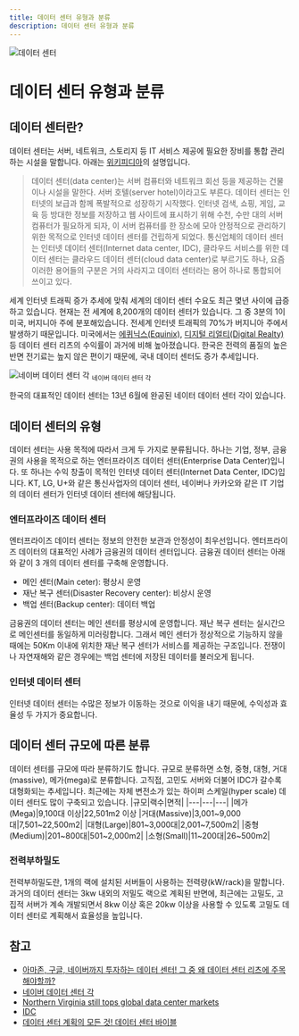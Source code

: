 ```yaml
---
title: 데이터 센터 유형과 분류
description: 데이터 센터 유형과 분류
---
```

![데이터 센터](/images/datacenter/datacenter_01.png)
# 데이터 센터 유형과 분류
## 데이터 센터란?
데이터 센터는 서버, 네트워크, 스토리지 등 IT 서비스 제공에 필요한 장비를 통합 관리하는 시설을 말합니다. 아래는 [위키피디아](https://ko.wikipedia.org/wiki/%EB%8D%B0%EC%9D%B4%ED%84%B0_%EC%84%BC%ED%84%B0)의 설명입니다.

> 데이터 센터(data center)는 서버 컴퓨터와 네트워크 회선 등을 제공하는 건물이나 시설을 말한다. 서버 호텔(server hotel)이라고도 부른다.
데이터 센터는 인터넷의 보급과 함께 폭발적으로 성장하기 시작했다. 인터넷 검색, 쇼핑, 게임, 교육 등 방대한 정보를 저장하고 웹 사이트에 표시하기 위해
수천, 수만 대의 서버 컴퓨터가 필요하게 되자, 이 서버 컴퓨터를 한 장소에 모아 안정적으로 관리하기 위한 목적으로 인터넷 데이터 센터를 건립하게 되었다.
통신업체의 데이터 센터는 인터넷 데이터 센터(Internet data center, IDC), 클라우드 서비스를 위한 데이터 센터는 클라우드 데이터 센터(cloud data center)로 부르기도 하나,
요즘 이러한 용어들의 구분은 거의 사라지고 데이터 센터라는 용어 하나로 통합되어 쓰이고 있다.

세계 인터넷 트래픽 증가 추세에 맞춰 세계의 데이터 센터 수요도 최근 몇년 사이에 급증하고 있습니다. 현재는 전 세계에 8,200개의 데이터 센터가 있습니다. 그 중 3분의 1이 미국, 버지니아 주에 분포해있습니다. 전세계 인터넷 트래픽의 70%가 버지니아 주에서 발생하기 때문입니다.
미국에서는 [에퀴닉스(Equinix)](https://www.equinix.kr/), [디지털 리얼티(Digital Realty)](https://www.digitalrealty.com/) 등 데이터 센터 리츠의 수익률이 과거에 비해 높아졌습니다.
한국은 전력의 품질의 높은 반면 전기료는 높지 않은 편이기 때문에, 국내 데이터 센터도 증가 추세입니다.

![네이버 데이터 센터 각](https://www.navercorp.com/img/ko/mobile/value/img_datacenter.png)
<sub>네이버 데이터 센터 각</sub>

한국의 대표적인 데이터 센터는 13년 6월에 완공된 네이터 데이터 센터 각이 있습니다.

## 데이터 센터의 유형
데이터 센터는 사용 목적에 따라서 크게 두 가지로 분류됩니다. 하나는 기업, 정부, 금융권의 사용을 목적으로 하는 엔터프라이즈 데이터 센터(Enterprise Data Center)입니다. 또 하나는 수익 창출이 목적인 인터넷 데이터 센터(Internet Data Center, IDC)입니다. KT, LG, U+와 같은 통신사업자의 데이터 센터, 네이버나 카카오와 같은 IT 기업의 데이터 센터가 인터넷 데이터 센터에 해당됩니다.

### 엔터프라이즈 데이터 센터
엔터프라이즈 데이터 센터는 정보의 안전한 보관과 안정성이 최우선입니다. 엔터프라이즈 데이터의 대표적인 사례가 금융권의 데이터 센터입니다. 금융권 데이터 센터는 아래와 같이 3 개의 데이터 센터를 구축해 운영합니다.

* 메인 센터(Main ceter): 평상시 운영
* 재난 복구 센터(Disaster Recovery center): 비상시 운영
* 백업 센터(Backup center): 데이터 백업

금융권의 데이터 센터는 메인 센터를 평상시에 운영합니다. 재난 복구 센터는 실시간으로 메인센터를 동일하게 미러링합니다. 그래서 메인 센터가 정상적으로 기능하지 않을 때에는 50Km 이내에 위치한 재난 복구 센터가 서비스를 제공하는 구조입니다. 전쟁이나 자연재해와 같은 경우에는 백업 센터에 저장된 데이터를 불러오게 됩니다.
### 인터넷 데이터 센터
인터넷 데이터 센터는 수많은 정보가 이동하는 것으로 이익을 내기 때문에, 수익성과 효율성 두 가지가 중요합니다.

## 데이터 센터 규모에 따른 분류
데이터 센터를 규모에 따라 분류하기도 합니다. 규모로 분류하면 소형, 중형, 대형, 거대(massive), 메가(mega)로 분류합니다. 고직접, 고민도 서버와 더불어 IDC가 갈수록 대형화되는 추세입니다. 최근에는 자체 변전소가 있는 하이퍼 스케일(hyper scale) 데이터 센터도 많이 구축되고 있습니다.
|규모|랙수|면적|
|---|---|---|
|메가(Mega)|9,100대 이상|22,501m2 이상
|거대(Massive)|3,001~9,000대|7,501~22,500m2|
|대형(Large)|801~3,000대|2,001~7,500m2|
|중형(Medium)|201~800대|501~2,000m2|
|소형(Small)|11~200대|26~500m2|

### 전력부하밀도
전력부하밀도란, 1개의 랙에 설치된 서버들이 사용하는 전력량(kW/rack)을 말합니다. 과거의 데이터 센터는 3kw 내외의 저밀도 랙으로 계획된 반면에, 최근에는 고밀도, 고집적 서버가 계속 개발되면서 8kw 이상 혹은 20kw 이상을 사용할 수 있도록 고밀도 데이터 센터로 계획해서 효율성을 높입니다.


## 참고
* [아마존, 구글, 네이버까지 투자하는 데이터 센터! 그 중 왜 데이터 센터 리츠에 주목해야할까?](https://youtu.be/cp0sp-iE1mo)
* [네이버 데이터 센터 각](https://datacenter.navercorp.com/)
* [Northern Virginia still tops global data center markets](https://wtop.com/business-finance/2022/01/n-virginia-still-tops-global-data-center-markets-and-whats-a-gigawatt/)
* [IDC](https://www.idc.com/kr)
* [데이터 센터 계획의 모든 것! 데이터 센터 바이블](https://www.youtube.com/watch?v=T-dhMIAyYPk)
